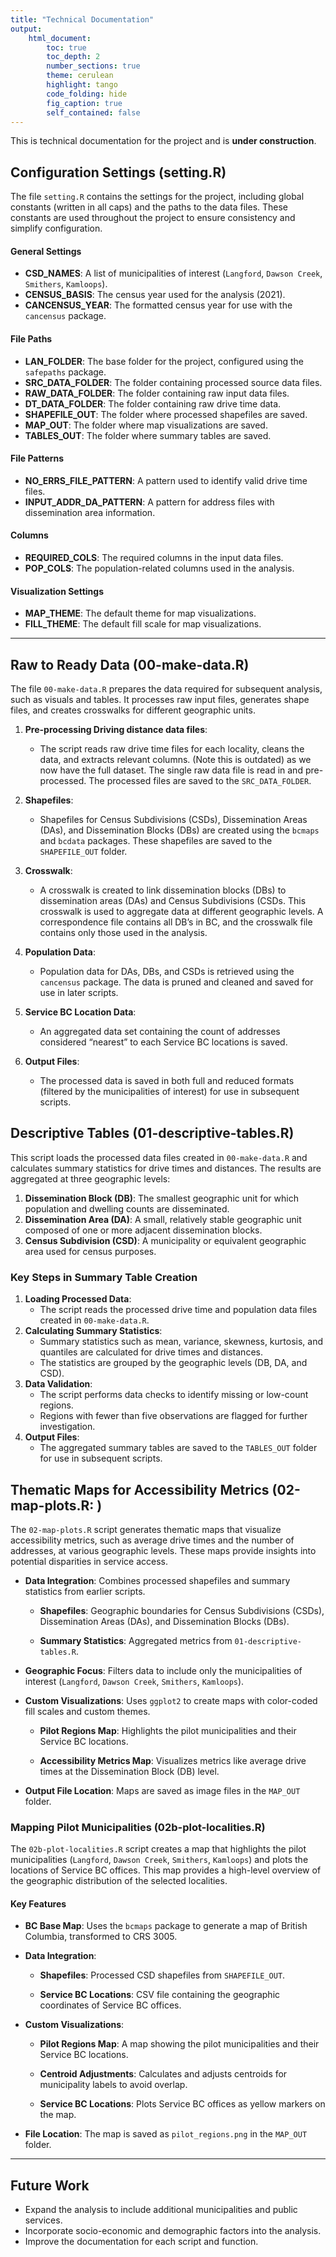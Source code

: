 ```yaml
---
title: "Technical Documentation"
output: 
    html_document:
        toc: true
        toc_depth: 2
        number_sections: true
        theme: cerulean
        highlight: tango
        code_folding: hide
        fig_caption: true
        self_contained: false
---
```


This is technical documentation for the project and is **under construction**.

## Configuration Settings (setting.R)

The file `setting.R` contains the settings for the project, including global constants (written in all caps) and the paths to the data files. These constants are used throughout the project to ensure consistency and simplify configuration.

#### General Settings

-   **CSD_NAMES**: A list of municipalities of interest (`Langford`, `Dawson Creek`, `Smithers`, `Kamloops`).
-   **CENSUS_BASIS**: The census year used for the analysis (2021).
-   **CANCENSUS_YEAR**: The formatted census year for use with the `cancensus` package.

#### File Paths

-   **LAN_FOLDER**: The base folder for the project, configured using the `safepaths` package.
-   **SRC_DATA_FOLDER**: The folder containing processed source data files.
-   **RAW_DATA_FOLDER**: The folder containing raw input data files.
-   **DT_DATA_FOLDER**: The folder containing raw drive time data.
-   **SHAPEFILE_OUT**: The folder where processed shapefiles are saved.
-   **MAP_OUT**: The folder where map visualizations are saved.
-   **TABLES_OUT**: The folder where summary tables are saved.

#### File Patterns

-   **NO_ERRS_FILE_PATTERN**: A pattern used to identify valid drive time files.
-   **INPUT_ADDR_DA_PATTERN**: A pattern for address files with dissemination area information.

#### Columns

-   **REQUIRED_COLS**: The required columns in the input data files.
-   **POP_COLS**: The population-related columns used in the analysis.

#### Visualization Settings

-   **MAP_THEME**: The default theme for map visualizations.
-   **FILL_THEME**: The default fill scale for map visualizations.

------------------------------------------------------------------------

## Raw to Ready Data (00-make-data.R)

The file `00-make-data.R` prepares the data required for subsequent analysis, such as visuals and tables. It processes raw input files, generates shape files, and creates crosswalks for different geographic units.

1.  **Pre-processing Driving distance data files**:

    -   The script reads raw drive time files for each locality, cleans the data, and extracts relevant columns. (Note this is outdated) as we now have the full dataset. The single raw data file is read in and pre-processed. The processed files are saved to the `SRC_DATA_FOLDER`.

2.  **Shapefiles**:

    -   Shapefiles for Census Subdivisions (CSDs), Dissemination Areas (DAs), and Dissemination Blocks (DBs) are created using the `bcmaps` and `bcdata` packages. These shapefiles are saved to the `SHAPEFILE_OUT` folder.

3.  **Crosswalk**:

    -   A crosswalk is created to link dissemination blocks (DBs) to dissemination areas (DAs) and Census Subdivisions (CSDs. This crosswalk is used to aggregate data at different geographic levels. A correspondence file contains all DB's in BC, and the crosswalk file contains only those used in the analysis.

4.  **Population Data**:

    -   Population data for DAs, DBs, and CSDs is retrieved using the `cancensus` package. The data is pruned and cleaned and saved for use in later scripts.

5.  **Service BC Location Data**:

    -   An aggregated data set containing the count of addresses considered "nearest" to each Service BC locations is saved.

6.  **Output Files**:

    -   The processed data is saved in both full and reduced formats (filtered by the municipalities of interest) for use in subsequent scripts.

## Descriptive Tables (01-descriptive-tables.R)

This script loads the processed data files created in `00-make-data.R` and calculates summary statistics for drive times and distances. The results are aggregated at three geographic levels:

1.  **Dissemination Block (DB)**: The smallest geographic unit for which population and dwelling counts are disseminated.
2.  **Dissemination Area (DA)**: A small, relatively stable geographic unit composed of one or more adjacent dissemination blocks.
3.  **Census Subdivision (CSD)**: A municipality or equivalent geographic area used for census purposes.

### Key Steps in Summary Table Creation

1.  **Loading Processed Data**:
    -   The script reads the processed drive time and population data files created in `00-make-data.R`.
2.  **Calculating Summary Statistics**:
    -   Summary statistics such as mean, variance, skewness, kurtosis, and quantiles are calculated for drive times and distances.
    -   The statistics are grouped by the geographic levels (DB, DA, and CSD).
3.  **Data Validation**:
    -   The script performs data checks to identify missing or low-count regions.
    -   Regions with fewer than five observations are flagged for further investigation.
4.  **Output Files**:
    -   The aggregated summary tables are saved to the `TABLES_OUT` folder for use in subsequent scripts.

## Thematic Maps for Accessibility Metrics (02-map-plots.R: )

The `02-map-plots.R` script generates thematic maps that visualize accessibility metrics, such as average drive times and the number of addresses, at various geographic levels. These maps provide insights into potential disparities in service access.

-   **Data Integration**: Combines processed shapefiles and summary statistics from earlier scripts.

    -   **Shapefiles**: Geographic boundaries for Census Subdivisions (CSDs), Dissemination Areas (DAs), and Dissemination Blocks (DBs).

    -   **Summary Statistics**: Aggregated metrics from `01-descriptive-tables.R`.

-   **Geographic Focus**: Filters data to include only the municipalities of interest (`Langford`, `Dawson Creek`, `Smithers`, `Kamloops`).

-   **Custom Visualizations**: Uses `ggplot2` to create maps with color-coded fill scales and custom themes.

    -   **Pilot Regions Map**: Highlights the pilot municipalities and their Service BC locations.

    -   **Accessibility Metrics Map**: Visualizes metrics like average drive times at the Dissemination Block (DB) level.

-   **Output File Location**: Maps are saved as image files in the `MAP_OUT` folder.

#### 

### Mapping Pilot Municipalities (02b-plot-localities.R)

The `02b-plot-localities.R` script creates a map that highlights the pilot municipalities (`Langford`, `Dawson Creek`, `Smithers`, `Kamloops`) and plots the locations of Service BC offices. This map provides a high-level overview of the geographic distribution of the selected localities.

#### **Key Features**

-   **BC Base Map**: Uses the `bcmaps` package to generate a map of British Columbia, transformed to CRS 3005.

-   **Data Integration**:

    -   **Shapefiles**: Processed CSD shapefiles from `SHAPEFILE_OUT`.

    -   **Service BC Locations**: CSV file containing the geographic coordinates of Service BC offices.

-   **Custom Visualizations**:

    -   **Pilot Regions Map**: A map showing the pilot municipalities and their Service BC locations.

    -   **Centroid Adjustments**: Calculates and adjusts centroids for municipality labels to avoid overlap.

    -   **Service BC Locations**: Plots Service BC offices as yellow markers on the map.

-   **File Location**: The map is saved as `pilot_regions.png` in the `MAP_OUT` folder.

------------------------------------------------------------------------

### 

## Future Work

-   Expand the analysis to include additional municipalities and public services.
-   Incorporate socio-economic and demographic factors into the analysis.
-   Improve the documentation for each script and function.